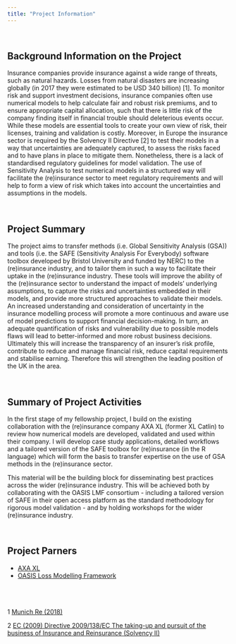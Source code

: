 ```yaml
---
title: "Project Information"
---
```


<br> 

## Background Information on the Project 

Insurance companies provide insurance against a wide range of threats, such as natural hazards. Losses from natural disasters are increasing globally (in 2017 they were estimated to be USD 340 billion) [1]. To monitor risk and support investment decisions, insurance companies often use numerical models to help calculate fair and robust risk premiums, and to ensure appropriate capital allocation, such that there is little risk of the company finding itself in financial trouble should deleterious events occur. While these models are essential tools to create your own view of risk, their licenses, training and validation is costly. Moreover, in Europe the insurance sector is required by the  Solvency II Directive [2] to test their models in a way that uncertainties are adequately captured, to assess the risks faced and to have plans in place to mitigate them. Nonetheless, there is a lack of standardised regulatory guidelines for model validation. The use of Sensitivity Analysis to test numerical models in a structured way will facilitate the (re)insurance sector to meet regulatory requirements and will help to form a view of risk which takes into account the uncertainties and assumptions in the models.

<br> 

## Project Summary

The project aims to transfer methods (i.e. Global Sensitivity Analysis (GSA)) and tools (i.e. the SAFE (Sensitivity Analysis For Everybody) software toolbox developed by Bristol University and funded by NERC) to the (re)insurance industry, and to tailor them in such a way to facilitate their uptake in the (re)insurance industry. These tools will improve the ability of the (re)insurance sector to understand the impact of models' underlying assumptions, to capture the risks and uncertainties embedded in their models, and provide more structured approaches to validate their models. An increased understanding and consideration of uncertainty in the insurance modelling process will promote a more continuous and aware use of model predictions to support financial decision-making. In turn, an adequate quantification of risks and vulnerability due to possible models flaws will lead to better-informed and more robust business decisions. Ultimately this will increase the transparency of an insurer’s risk profile, contribute to reduce and manage financial risk, reduce capital requirements and stabilise earning. Therefore this will strengthen the leading position of the UK in the area.

<br> 

## Summary of Project Activities

In the first stage of my fellowship project, I build on the existing collaboration with the (re)insurance company AXA XL (former XL Catlin) to review how numerical models are developed, validated and used within their company. I will develop case study applications, detailed workflows and a tailored version of the SAFE toolbox for (re)insurance (in the R language) which will form the basis to transfer expertise on the use of GSA methods in the (re)insurance sector. 

This material will be the building block for disseminating best practices across the wider (re)insurance industry. This will be achieved both by collaborating with the OASIS LMF consortium - including a tailored version of SAFE in their open access platform as the standard methodology for rigorous model validation - and by holding workshops for the wider (re)insurance industry. 

<br> 

## Project Parners
- [AXA XL](https://axaxl.com/)
- [OASIS Loss Modelling Framework](https://oasislmf.org/)



<br> 
<br> 
<br> 
1 [Munich Re (2018)](https://www.munichre.com/topics-online/en/2018/01/2017-year-in-figures)

2 [EC (2009) Directive 2009/138/EC The taking-up and pursuit of the business of Insurance and Reinsurance (Solvency II)](https://eur-lex.europa.eu/legal-content/EN/ALL/?uri=celex%3A32009L0138)

